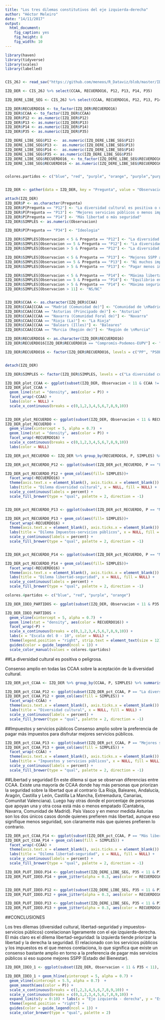 ```yaml
---
title: "Los tres dilemas constitutivos del eje izquierda-derecha"
author: "Héctor Meleiro"
date: "14/11/2017"
output:
  html_document:
    fig_caption: yes
    fig_height: 8
    fig_width: 10
---
```



```r
library(haven)
library(tidyverse)
library(scales)
library(labelled)


CIS_26J <- read_sav("https://github.com/meneos/R_Dataviz/blob/master/IDEOLOGI%CC%81A%20Y%20TRES%20DILEMAS/EDAD%20AGRUPADA%20Y%20RECUERDO%20RECOD.sav?raw=true")

```


```r
IZQ_DER <- CIS_26J %>% select(CCAA, RECUERDO16, P12, P13, P14, P35)

IZQ_DERE_LIBE_SEG <- CIS_26J %>% select(CCAA, RECUERDO16, P12, P13, P14, P35)

IZQ_DER$RECUERDO16 <- to_factor(IZQ_DER$RECUERDO16)
IZQ_DER$CCAA <- to_factor(IZQ_DER$CCAA)
IZQ_DER$P12 <- as.numeric(IZQ_DER$P12)
IZQ_DER$P13 <- as.numeric(IZQ_DER$P13)
IZQ_DER$P14 <- as.numeric(IZQ_DER$P14)
IZQ_DER$P35 <- as.numeric(IZQ_DER$P35)

IZQ_DERE_LIBE_SEG$P12 <-  as.numeric(IZQ_DERE_LIBE_SEG$P12)
IZQ_DERE_LIBE_SEG$P13 <-  as.numeric(IZQ_DERE_LIBE_SEG$P13)
IZQ_DERE_LIBE_SEG$P14 <-  as.numeric(IZQ_DERE_LIBE_SEG$P14)
IZQ_DERE_LIBE_SEG$P35 <- as.numeric(IZQ_DERE_LIBE_SEG$P35)
IZQ_DERE_LIBE_SEG$RECUERDO16_ <- to_factor(IZQ_DERE_LIBE_SEG$RECUERDO16)
IZQ_DERE_LIBE_SEG$RECUERDO16 <- as.numeric(IZQ_DERE_LIBE_SEG$RECUERDO16)


colores.partidos <- c("blue", "red", "purple", "orange", "purple","purple" , "green", "green", "purple", "green")



```


```r
IZQ_DER <- gather(data = IZQ_DER, key = "Pregunta", value = "Observacion", P12:P14, factor_key = TRUE)
```


```r
attach(IZQ_DER)
IZQ_DER$P <- as.character(Pregunta)
IZQ_DER$P[Pregunta == "P12"] <- "La diversidad cultural es positiva o un peligro"
IZQ_DER$P[Pregunta == "P13"] <- "Mejores servicios públicos o menos impuestos"
IZQ_DER$P[Pregunta == "P14"] <- "Más libertad o más seguridad"
IZQ_DER$SIMPLES <- as.numeric(Observacion)

IZQ_DER$P[Pregunta == "P34"] <- "Ideologia"

IZQ_DER$SIMPLES[Observacion < 5 & Pregunta == "P12"] <- "La diversidad cultural es más bien positiva"
IZQ_DER$SIMPLES[Observacion == 5 & Pregunta == "P12"] <- "La diversidad cultural es a la vez positiva y peligrosa"
IZQ_DER$SIMPLES[Observacion > 5 & Pregunta == "P12"] <- "La diversidad cultural es más bien peligrosa"

IZQ_DER$SIMPLES[Observacion < 5 & Pregunta == "P13"] <- "Mejores SSPP aunque haya que pagar más impuestos"
IZQ_DER$SIMPLES[Observacion == 5 & Pregunta == "P13"] <- "Ni muchos impuestos ni menos SSPP"
IZQ_DER$SIMPLES[Observacion > 5 & Pregunta == "P13"] <- "Pagar menos impuestos aunque eso signifique peores SSPP"

IZQ_DER$SIMPLES[Observacion < 5 & Pregunta == "P14"] <- "Máxima libertad aunque eso signifique menos seguridad"
IZQ_DER$SIMPLES[Observacion == 5 & Pregunta == "P14"] <- "Equilibrio entre libertad y seguridad"
IZQ_DER$SIMPLES[Observacion > 5 & Pregunta == "P14"] <- "Máxima seguridad aunque eso signifique menos libertad"
IZQ_DER$SIMPLES[Observacion > 11] <- "NS/NC"


IZQ_DER$CCAA <- as.character(IZQ_DER$CCAA)
IZQ_DER$CCAA[CCAA == "Madrid (Comunidad de)"] <- "Comunidad de \nMadrid"
IZQ_DER$CCAA[CCAA == "Asturias (Principado de)"] <- "Asturias"
IZQ_DER$CCAA[CCAA == "Navarra (Comunidad Foral de)"] <- "Navarra"
IZQ_DER$CCAA[CCAA == "Rioja (La)"] <- "La Rioja"
IZQ_DER$CCAA[CCAA == "Balears (Illes)"] <- "Baleares"
IZQ_DER$CCAA[CCAA == "Murcia (Región de)"] <- "Región de \nMurcia"

IZQ_DER$RECUERDO16 <- as.character(IZQ_DER$RECUERDO16)
IZQ_DER$RECUERDO16[IZQ_DER$RECUERDO16 == "Compromís-Podemos-EUPV"] <- "Compromís"

IZQ_DER$RECUERDO16 <- factor(IZQ_DER$RECUERDO16, levels = c("PP", "PSOE", "Unidos Podemos", "C's", "En Comú Podem","Compromís", "En Marea", "ERC", "CDC", "EAJ-PNV"))


detach(IZQ_DER)

IZQ_DER$SIMPLES <- factor(IZQ_DER$SIMPLES, levels = c("La diversidad cultural es más bien positiva", "La diversidad cultural es a la vez positiva y peligrosa", "La diversidad cultural es más bien peligrosa", "Mejores SSPP aunque haya que pagar más impuestos", "Ni muchos impuestos ni menos SSPP", "Pagar menos impuestos aunque eso signifique peores SSPP", "Máxima libertad aunque eso signifique menos seguridad", "Equilibrio entre libertad y seguridad", "Máxima seguridad aunque eso signifique menos libertad", "NS/NC"))

```




```r
IZQ_DER_plot_CCAA <- ggplot(subset(IZQ_DER, Observacion < 11 & CCAA != "Ceuta (Ciudad autónoma de)" & CCAA != "Melilla (Ciudad autónoma de)"), mapping = aes(x = Observacion, group = P))
IZQ_DER_plot_CCAA + 
  geom_line(stat = "density", aes(color = P)) + 
  facet_wrap(~CCAA) + 
  labs(color = NULL) + 
  scale_x_continuous(breaks = c(0,1,2,3,4,5,6,7,8,9,10))
  
```



```r
IZQ_DER_plot_RECUERDO <- ggplot(subset(IZQ_DER, Observacion < 11 & RECUERDO16 != "N.C." & RECUERDO16 != "No votó" & RECUERDO16 != "En blanco" & RECUERDO16 != "Voto nulo" & RECUERDO16 != "Otro"), mapping = aes(x = Observacion, group = P))
IZQ_DER_plot_RECUERDO + 
  geom_vline(xintercept = 5, alpha = 0.7)  +
  geom_line(stat = "density", aes(color = P)) + 
  facet_wrap(~RECUERDO16) + 
  scale_x_continuous(breaks = c(0,1,2,3,4,5,6,7,8,9,10))
  labs(color = NULL)
```


```r

IZQ_DER_pct_RECUERDO <- IZQ_DER %>% group_by(RECUERDO16, P, SIMPLES) %>% summarise(N = n()) %>% mutate(pct = N/sum(N))

IZQ_DER_pct_RECUERDO_P12 <- ggplot(subset(IZQ_DER_pct_RECUERDO, P == "La diversidad cultural es positiva o un peligro" & SIMPLES != "NS/NC" & RECUERDO16 != "N.C." & RECUERDO16 != "No votó" & RECUERDO16 != "En blanco" & RECUERDO16 != "Voto nulo" & RECUERDO16 != "Otro"), mapping = aes(x = SIMPLES, y = pct))

IZQ_DER_pct_RECUERDO_P12 + geom_col(aes(fill= SIMPLES))+ 
  facet_wrap(~RECUERDO16) + 
  theme(axis.text.x = element_blank(), axis.ticks.x = element_blank()) + 
  labs(title = "Dilema diversidad cultural", x = NULL, fill = NULL) +
  scale_y_continuous(labels = percent) +
  scale_fill_brewer(type = "qual", palette = 2, direction = -1)


IZQ_DER_pct_RECUERDO_P13 <- ggplot(subset(IZQ_DER_pct_RECUERDO, P == "Mejores servicios públicos o menos impuestos" & SIMPLES != "NS/NC" & RECUERDO16 != "N.C." & RECUERDO16 != "No votó" & RECUERDO16 != "En blanco" & RECUERDO16 != "Voto nulo" & RECUERDO16 != "Otro"), mapping = aes(x = SIMPLES, y = pct))

IZQ_DER_pct_RECUERDO_P13 + geom_col(aes(fill= SIMPLES))+ 
  facet_wrap(~RECUERDO16) + 
  theme(axis.text.x = element_blank(), axis.ticks.x = element_blank()) + 
  labs(title = "Dilema Impuestos-servicios públicos", x = NULL, fill = NULL) +
  scale_y_continuous(labels = percent) +
  scale_fill_brewer(type = "qual", palette = 2, direction = -1)


IZQ_DER_pct_RECUERDO_P14 <- ggplot(subset(IZQ_DER_pct_RECUERDO, P == "Más libertad o más seguridad" & SIMPLES != "NS/NC" & RECUERDO16 != "N.C." & RECUERDO16 != "No votó" & RECUERDO16 != "En blanco" & RECUERDO16 != "Voto nulo" & RECUERDO16 != "Otro"), mapping = aes(x = SIMPLES, y = pct))

IZQ_DER_pct_RECUERDO_P14 + geom_col(aes(fill= SIMPLES))+ 
  facet_wrap(~RECUERDO16) + 
  theme(axis.text.x = element_blank(), axis.ticks.x = element_blank()) + 
  labs(title = "Dilema libertad-seguridad", x = NULL, fill = NULL) +
  scale_y_continuous(labels = percent) +
  scale_fill_brewer(type = "qual", palette = 2, direction = -1)

```

```r

colores.4partidos <- c("blue", "red", "purple", "orange")

IZQ_DER_IDEO_PARTIDOS <- ggplot(subset(IZQ_DER, Observacion < 11 & P35 < 11 & RECUERDO16 %in% c("PP", "PSOE", "Unidos Podemos", "C's")), mapping = aes(x = Observacion, group = RECUERDO16))

IZQ_DER_IDEO_PARTIDOS + 
  geom_vline(xintercept = 5, alpha = 0.7)  + 
  geom_line(stat = "density", aes(color = RECUERDO16)) + 
  facet_wrap(~P) +
  scale_x_continuous(breaks = c(0,1,2,3,4,5,6,7,8,9,10)) + 
  labs(x = "Escala del 0 - 10", color = NULL) + 
  theme(legend.position = "right", strip.text = element_text(size = 12)) + 
  guides(color = guide_legend(ncol = 1)) + 
  scale_color_manual(values = colores.4partidos)
```




##La diversidad cultural es positiva o peligrosa.

Consenso amplio en todas las CCAA sobre la aceptación de la diversidad cultural.


```r
IZQ_DER_pct_CCAA <- IZQ_DER %>% group_by(CCAA, P, SIMPLES) %>% summarise(N = n()) %>% mutate(pct = N/sum(N))

IZQ_DER_pct_CCAA_P12 <- ggplot(subset(IZQ_DER_pct_CCAA, P == "La diversidad cultural es positiva o un peligro" & SIMPLES != "NS/NC" & CCAA != "Ceuta (Ciudad autónoma de)" & CCAA != "Melilla (Ciudad autónoma de)"), mapping = aes(x = SIMPLES, y = pct))
IZQ_DER_pct_CCAA_P12 + geom_col(aes(fill = SIMPLES)) + 
  facet_wrap(~CCAA) + 
  theme(axis.text.x = element_blank(), axis.ticks.x = element_blank()) + 
  labs(title = "Diversidad cultural", x = NULL, fill = NULL) +
  scale_y_continuous(labels = percent) +
  scale_fill_brewer(type = "qual", palette = 2, direction = -1)
```


##Impuestos y servicios públicos
Consenso amplio sobre la preferencia de pagar más impuestos para disfrutar mejores servicios públicos.


```r

IZQ_DER_pct_CCAA_P13 <- ggplot(subset(IZQ_DER_pct_CCAA, P == "Mejores servicios públicos o menos impuestos" & SIMPLES != "NS/NC" & CCAA != "Ceuta (Ciudad autónoma de)" & CCAA != "Melilla (Ciudad autónoma de)"), mapping = aes(x = SIMPLES, y = pct))
IZQ_DER_pct_CCAA_P13 + geom_col(aes(fill = SIMPLES)) + 
  facet_wrap(~CCAA) + 
  theme(axis.text.x = element_blank(), axis.ticks.x = element_blank()) + 
  labs(title = "Impuestos y servicios públicos", x = NULL, fill = NULL) +
  scale_y_continuous(labels = percent) +
  scale_fill_brewer(type = "qual", palette = 2, direction = -1)
```



##Libertad y seguridad
En este dilema sí que se observan diferencias entre CCAA. Existe una mayoría de CCAA donde hay más personas que priorizan la seguridad sobre la libertad que al contrario (La Rioja, Baleares, Andalucía, Aragón, Castilla y León, Castilla La Mancha, Extremadura, Canarias, Comunitat Valenciana). Luego hay otras donde el porcentaje de personas que apoyan una y otra cosa está más o menos empatado (Cantabria, Navarra, Comunidad de Madrid). País Vasco y en menor medida Asturias son los dos únicos casos donde quienes prefieren más libertad, aunque eso signifique menos seguridad, son claramente más que quienes prefieren lo contrario. 


```r

IZQ_DER_pct_CCAA_P14 <- ggplot(subset(IZQ_DER_pct_CCAA, P == "Más libertad o más seguridad" & SIMPLES != "NS/NC" & CCAA != "Ceuta (Ciudad autónoma de)" & CCAA != "Melilla (Ciudad autónoma de)"), mapping = aes(x = SIMPLES, y = pct))
IZQ_DER_pct_CCAA_P14 + geom_col(aes(fill = SIMPLES)) + 
  facet_wrap(~CCAA) +
  theme(axis.text.x = element_blank(), axis.ticks.x = element_blank()) + 
  labs(title = "Dilema libertad-seguridad", x = NULL, fill = NULL) +
  scale_y_continuous(labels = percent) +
  scale_fill_brewer(type = "qual", palette = 2, direction = -1)
```




```r


IZQ_DER_PLOT_IDEO.P14 <- ggplot(subset(IZQ_DERE_LIBE_SEG, P35 < 11 & P14 < 11 & RECUERDO16 < 25), mapping = aes(x = P35, y = P14))
IZQ_DER_PLOT_IDEO.P14 + geom_jitter(alpha = 0.3, aes(color = RECUERDO16_)) + geom_hline(yintercept = 5, alpha = 0.7) + geom_vline(xintercept = 5.5, alpha = 0.7)   + geom_smooth(color = "black") + scale_color_manual(values = colores.partidos) +labs(title = "Dilema libertad-seguridad e ideología", subtitle = "¿Prefiere maximizar la libertad aunque ello conlleve una pérdida de seguridad \no prefiere maximizar la seguridad aunque eso signifique menos libertad", x = "Eje izquierda - derecha", y = "Escala del 0 - 10", color = NULL) + theme(legend.position = "right") + scale_x_continuous(breaks = c(1,2,3,4,5,6,7,8,9,10)) + scale_y_continuous(breaks = c(0,1,2,3,4,5,6,7,8,9,10)) + expand_limits(y = 0:10)



```

```r
IZQ_DER_PLOT_IDEO.P12 <- ggplot(subset(IZQ_DERE_LIBE_SEG, P35 < 11 & P12 < 11 & RECUERDO16 < 25), mapping = aes(x = P35, y = P12))
IZQ_DER_PLOT_IDEO.P12 + geom_jitter(alpha = 0.3, aes(color = RECUERDO16_)) + geom_hline(yintercept = 5, alpha = 0.7) + geom_vline(xintercept = 5.5, alpha = 0.7)   + geom_smooth(color = "black") + scale_color_manual(values = colores.partidos) +labs(title = "Diversidad cultural e ideología", subtitle = "¿La diversida cultural es algo positivo o es peligroso", x = "Eje izquierda - derecha", y = "Escala del 0 - 10", color = NULL) + theme(legend.position = "right") + scale_x_continuous(breaks = c(1,2,3,4,5,6,7,8,9,10)) + scale_y_continuous(breaks = c(0,1,2,3,4,5,6,7,8,9,10)) + expand_limits(y = 0:10)
```



```r
IZQ_DER_PLOT_IDEO.P13 <- ggplot(subset(IZQ_DERE_LIBE_SEG, P35 < 11 & P12 < 11 & RECUERDO16 < 25), mapping = aes(x = P35, y = P12))
IZQ_DER_PLOT_IDEO.P13 + geom_jitter(alpha = 0.3, aes(color = RECUERDO16_)) + geom_hline(yintercept = 5, alpha = 0.7) + geom_vline(xintercept = 5.5, alpha = 0.7)   + geom_smooth(color = "black") + scale_color_manual(values = colores.partidos) +labs(title = "Dilema impuestos-servicios públicos e ideología", subtitle = "Prefiere mejores servicios públicos aunque eso signifique pagar más impuestos \no prefiere pagar menos impuestos aunque ello conlleve peores servicios públicos", x = "Eje izquierda - derecha", y = "Escala del 0 - 10", color = NULL) + theme(legend.position = "right") + scale_x_continuous(breaks = c(1,2,3,4,5,6,7,8,9,10)) + scale_y_continuous(breaks = c(0,1,2,3,4,5,6,7,8,9,10)) + expand_limits(y = 0:10)
```



##CONCLUSIONES

Los tres dilemas (diversidad cultural, libertad-seguridad y impuestos-servicios públicos) corelacionan ligeramente con el eje izquierda-derecha. El más claro es el dilema libertad-seguridad: la izquierda tiende priorizar la libertad y la derecha la seguridad. El relacionado con los servicios públicos y los impuestos es el que menos corelaciona, lo que significa que existe un consenso bastante amplio en torno a la preferencia de pagar más servicios públicos si eso supone mejores SSPP (Estado del Bienestar).



```r

IZQ_DER_IDEO_1 <- ggplot(subset(IZQ_DER, Observacion < 11 & P35 < 11), mapping = aes(x = P35 , group = Pregunta, y = Observacion))

IZQ_DER_IDEO_1 + geom_hline(yintercept = 5, alpha = 0.7) + 
  geom_vline(xintercept = 5.5, alpha = 0.7)  + 
  geom_smooth(aes(color = P)) + 
  scale_x_continuous(breaks = c(1,2,3,4,5,6,7,8,9,10)) + 
  scale_y_continuous(breaks = c(0,1,2,3,4,5,6,7,8,9,10)) + 
  expand_limits(y = 0:10) + labs(x = "Eje izquierda - derecha", y = "Escala del 0 - 10", color = NULL) + 
  theme(legend.position = "right") + 
  guides(color = guide_legend(ncol = 1)) + 
  scale_color_brewer(type = "qual", palette = 2)
```

